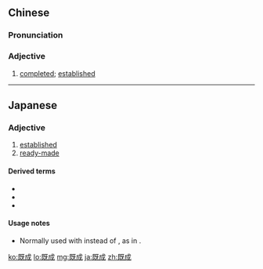 ==Chinese==
{{zh-forms}}

===Pronunciation===
{{zh-pron
|m=jìchéng
|cat=a
}}

===Adjective===
{{zh-adj}}

# [[completed]]; [[established]]

----

==Japanese==
{{ja-kanjitab|き|せい|yomi=on}}

===Adjective===
{{ja-adj|きせい|infl=na}}

# [[established]]
# [[ready-made]]

====Derived terms====
* {{ja-r|既成品|きせい ひん|gloss=ready-made goods}}
* {{ja-r|既成事実|きせい じじつ|gloss=fait accompli}}
* {{ja-r|既成概念|きせい がいねん|gloss=stereotype}}

====Usage notes====
* Normally used with {{ja-l|の}} instead of {{ja-l|な}}, as in {{l|ja|[[既成]][[の]][[服]]|tr=kisei no fuku||ready-made cloth}}.

[[ko:既成]]
[[lo:既成]]
[[mg:既成]]
[[ja:既成]]
[[zh:既成]]